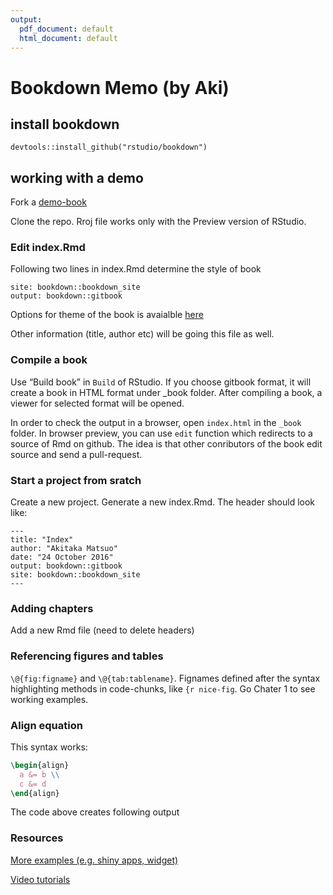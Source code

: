 ```yaml
---
output:
  pdf_document: default
  html_document: default
---
```

# Bookdown Memo (by Aki)

## install bookdown
```
devtools::install_github("rstudio/bookdown")
```

## working with a demo
Fork a [demo-book](https://github.com/amatsuo/bookdown-demo)

Clone the repo. Rroj file works only with the Preview version of RStudio.

### Edit index.Rmd
Following two lines in index.Rmd determine the style of book 
```
site: bookdown::bookdown_site
output: bookdown::gitbook
```
Options for theme of the book is avaialble [here](https://bookdown.org/yihui/bookdown/yaml-options.html)


Other information (title, author etc) will be going this file as well.



### Compile a book
Use "Build book" in `Build` of RStudio. If you choose gitbook format, it will create a book in HTML format under _book folder. After compiling a book, a viewer for selected format will be opened.

In order to check the output in a browser, open `index.html` in the `_book` folder. In browser preview, you can use `edit` function which redirects to a source of Rmd on github. The idea is that other conributors of the book edit source and send a pull-request.



### Start a project from sratch

Create a new project. Generate a new index.Rmd. The header should look like:

```
---
title: "Index"
author: "Akitaka Matsuo"
date: "24 October 2016"
output: bookdown::gitbook
site: bookdown::bookdown_site
---
```

### Adding chapters
Add a new Rmd file (need to delete headers)

### Referencing figures and tables

`\@{fig:figname}` and `\@{tab:tablename}`. Fignames defined after the syntax highlighting methods in code-chunks, like `{r nice-fig`.
Go Chater 1 to see working examples.

### Align equation
This syntax works:

```latex
\begin{align}
  a &= b \\
  c &= d
\end{align}
```
The code above creates following output
\begin{align}
  a &= b \\
  c &= d
\end{align}


### Resources
[More examples (e.g. shiny apps, widget)](https://bookdown.org/yihui/bookdown/components.html)

[Video tutorials](https://www.rstudio.com/resources/webinars/introducing-bookdown/)










